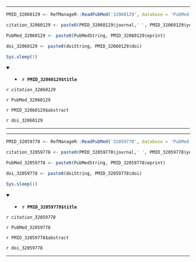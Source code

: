 

---

```r

PMID_32060129 <- RefManageR::ReadPubMed('32060129', database = 'PubMed')

citation_32060129 <- paste0(PMID_32060129$journal,' ', PMID_32060129$year, ' ', PMID_32060129$month,';', PMID_32060129$volume,'(', PMID_32060129$number,'):', PMID_32060129$pages)

PubMed_32060129 <- paste0(PubMedString, PMID_32060129$eprint)

doi_32060129 <- paste0(doiString, PMID_32060129$doi)

Sys.sleep(1)

```

<details open> <summary>
- **`r PMID_32060129$title`**
</summary> 

*`r citation_32060129`*

`r PubMed_32060129`

`r PMID_32060129$abstract`

`r doi_32060129`

</details>

---




---

```r

PMID_32059778 <- RefManageR::ReadPubMed('32059778', database = 'PubMed')

citation_32059778 <- paste0(PMID_32059778$journal,' ', PMID_32059778$year, ' ', PMID_32059778$month,';', PMID_32059778$volume,'(', PMID_32059778$number,'):', PMID_32059778$pages)

PubMed_32059778 <- paste0(PubMedString, PMID_32059778$eprint)

doi_32059778 <- paste0(doiString, PMID_32059778$doi)

Sys.sleep(1)

```

<details open> <summary>
- **`r PMID_32059778$title`**
</summary> 

*`r citation_32059778`*

`r PubMed_32059778`

`r PMID_32059778$abstract`

`r doi_32059778`

</details>

---



